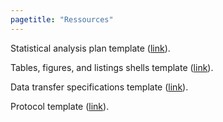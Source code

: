 ```yaml
---
pagetitle: "Ressources"
---
```


Statistical analysis plan template (<a href="https://www.jaeger-consulting.io/documents/statistical_analysis_plan_template.docx" download>link</a>).

Tables, figures, and listings shells template (<a href="https://www.jaeger-consulting.io/documents/tables_figures_listings_shells_template.docx" download>link</a>).

Data transfer specifications template (<a href="https://www.jaeger-consulting.io/documents/data_transfer_specifications_template.docx" download>link</a>).

Protocol template (<a href="https://www.jaeger-consulting.io/documents/protocol_template.docx" download>link</a>).
